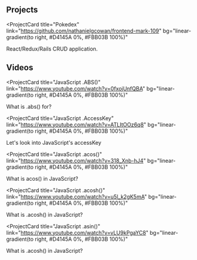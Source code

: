 ## Projects

<ProjectCard
  title="Pokedex"
  link="https://github.com/nathanielgcowan/frontend-mark-109"
  bg="linear-gradient(to right, #D4145A 0%, #FBB03B 100%)"
>
  React/Redux/Rails CRUD application.
</ProjectCard>


## Videos

<ProjectCard
  title="JavaScript .ABS()"
  link="https://www.youtube.com/watch?v=0fxojUnfQBA"
  bg="linear-gradient(to right, #D4145A 0%, #FBB03B 100%)"
>
  What is .abs() for?
</ProjectCard>

<ProjectCard
  title="JavaScript .AccessKey"
  link="https://www.youtube.com/watch?v=ATLItOOz6q8"
  bg="linear-gradient(to right, #D4145A 0%, #FBB03B 100%)"
>
  Let's look into JavaScript's accessKey
</ProjectCard>

<ProjectCard
  title="JavaScript .acos()"
  link="https://www.youtube.com/watch?v=318_Xnb-hJ4"
  bg="linear-gradient(to right, #D4145A 0%, #FBB03B 100%)"
>
  What is acos() in JavaScript?
</ProjectCard>

<ProjectCard
  title="JavaScript .acosh()"
  link="https://www.youtube.com/watch?v=u5l_k2gK5mA"
  bg="linear-gradient(to right, #D4145A 0%, #FBB03B 100%)"
>
  What is .acosh() in JavaScript?
</ProjectCard>

<ProjectCard
  title="JavaScript .asin()"
  link="https://www.youtube.com/watch?v=vLU9kPgaYC8"
  bg="linear-gradient(to right, #D4145A 0%, #FBB03B 100%)"
>
  What is .acosh() in JavaScript?
</ProjectCard>